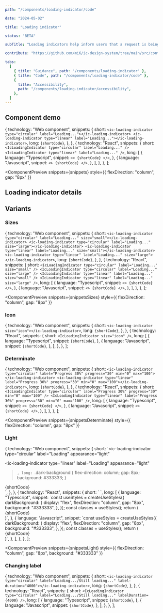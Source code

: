 ```yaml
---
path: "/components/loading-indicator/code"

date: "2024-05-02"

title: "Loading indicator"

status: "BETA"

subTitle: "Loading indicators help inform users that a request is being processed. Circular and linear indicators provide flexibility in design."

contribute: "https://github.com/mi6/ic-design-system/tree/main/src/content/structured/components/loading-indicator"

tabs:
  [
    { title: "Guidance", path: "/components/loading-indicator" },
    { title: "Code", path: "/components/loading-indicator/code" },
    {
      title: "Accessibility",
      path: "/components/loading-indicator/accessibility",
    },
  ]
---
```



## Component demo

  {
    technology: "Web component",
    snippets: {
      short: `<ic-loading-indicator type="circular" label="Loading..."></ic-loading-indicator>
<ic-loading-indicator type="linear" label="Loading..."></ic-loading-indicator>`,
      long: `{shortCode}`,
    },
  },
  {
    technology: "React",
    snippets: {
      short: `<IcLoadingIndicator type="circular" label="Loading..." />
<IcLoadingIndicator type="linear" label="Loading..." />`,
      long: [
        {
          language: "Typescript",
          snippet: `<>
            {shortCode}
        </>`,
        },
        {
          language: "Javascript",
          snippet: `<>
            {shortCode}
        </>`,
        },
      ],
    },
  },
];

<ComponentPreview
  snippets={snippets}
  style={{ flexDirection: "column", gap: "8px" }}
>
  <IcLoadingIndicator type="circular" label="Loading..." />
  <IcLoadingIndicator type="linear" label="Loading..." />
</ComponentPreview>

## Loading indicator details

<ComponentDetails component="ic-loading-indicator" />

## Variants

### Sizes

  {
    technology: "Web component",
    snippets: {
      short: `<ic-loading-indicator type="circular" label="Loading..." size="small"></ic-loading-indicator>
<ic-loading-indicator type="circular" label="Loading..." size="large"></ic-loading-indicator>
<ic-loading-indicator type="linear" label="Loading..." size="small"></ic-loading-indicator>
<ic-loading-indicator type="linear" label="Loading..." size="large"></ic-loading-indicator>`,
      long: `{shortCode}`,
    },
  },
  {
    technology: "React",
    snippets: {
      short: `<IcLoadingIndicator type="circular" label="Loading..." size="small" />
<IcLoadingIndicator type="circular" label="Loading..." size="large" />
<IcLoadingIndicator type="linear" label="Loading..." size="small" />
<IcLoadingIndicator type="linear" label="Loading..." size="large" />`,
      long: [
        {
          language: "Typescript",
          snippet: `<>
            {shortCode}
        </>`,
        },
        {
          language: "Javascript",
          snippet: `<>
            {shortCode}
        </>`,
        },
      ],
    },
  },
];

<ComponentPreview
  snippets={snippetsSizes}
  style={{ flexDirection: "column", gap: "8px" }}
>
  <IcLoadingIndicator type="circular" label="Loading..." size="small" />
  <IcLoadingIndicator type="circular" label="Loading..." size="large" />
  <IcLoadingIndicator type="linear" label="Loading..." size="small" />
  <IcLoadingIndicator type="linear" label="Loading..." size="large" />
</ComponentPreview>

### Icon

  {
    technology: "Web component",
    snippets: {
      short: `<ic-loading-indicator size="icon"></ic-loading-indicator>`,
      long: `{shortCode}`,
    },
  },
  {
    technology: "React",
    snippets: {
      short: `<IcLoadingIndicator size="icon" />`,
      long: [
        {
          language: "Typescript",
          snippet: `{shortCode}`,
        },
        {
          language: "Javascript",
          snippet: `{shortCode}`,
        },
      ],
    },
  },
];

<ComponentPreview snippets={snippetsIcon}>
  <IcLoadingIndicator size="icon" />
</ComponentPreview>

### Determinate

  {
    technology: "Web component",
    snippets: {
      short: `<ic-loading-indicator type="circular" label="Progress 30%" progress="30" min="0" max="100"></ic-loading-indicator>
<ic-loading-indicator type="linear" label="Progress 30%" progress="30" min="0" max="100"></ic-loading-indicator>`,
      long: `{shortCode}`,
    },
  },
  {
    technology: "React",
    snippets: {
      short: `<IcLoadingIndicator type="circular" label="Progress 30%" progress="30" min="0" max="100" />
<IcLoadingIndicator type="linear" label="Progress 30%" progress="30" min="0" max="100" />`,
      long: [
        {
          language: "Typescript",
          snippet: `<>
            {shortCode}
        </>`,
        },
        {
          language: "Javascript",
          snippet: `<>
            {shortCode}
        </>`,
        },
      ],
    },
  },
];

<ComponentPreview
  snippets={snippetsDeterminate}
  style={{ flexDirection: "column", gap: "8px" }}
>
  <IcLoadingIndicator
    type="circular"
    label="Progress 30%"
    progress="30"
    min="0"
    max="100"
  />
  <IcLoadingIndicator
    type="linear"
    label="Progress 30%"
    progress="30"
    min="0"
    max="100"
  />
</ComponentPreview>

### Light

  {
    technology: "Web component",
    snippets: {
      short: `<ic-loading-indicator
    type="circular"
    label="Loading"
    appearance="light"
  ></ic-loading-indicator>
  <ic-loading-indicator
    type="linear"
    label="Loading"
    appearance="light"
  ></ic-loading-indicator>`,
      long: `.dark-background {
      flex-direction: column; 
      gap: 8px; 
      background: #333333;
    }
  </style>
    <body>
      <div class="dark-background">
        {shortCode}
      </div>`,
    },
  },
  {
    technology: "React",
    snippets: {
      short: `<IcLoadingIndicator type="circular" label="Loading" appearance="light" />
<IcLoadingIndicator type="linear" label="Loading" appearance="light" />`,
      long: [
        {
          language: "Typescript",
          snippet: `const useStyles = createUseStyles({
  darkBackground: {
    display: "flex",
    flexDirection: "column", 
    gap: "8px", 
    background: "#333333",
  },
});
const classes = useStyles();
return (
  <div className={classes.darkBackground}>
    {shortCode}
  </div>
)`,
        },
        {
          language: "Javascript",
          snippet: `const useStyles = createUseStyles({
  darkBackground: {
    display: "flex",
    flexDirection: "column", 
    gap: "8px", 
    background: "#333333",
  },
});
const classes = useStyles();
return (
  <div className={classes.darkBackground}>
    {shortCode}
  </div>
)`,
        },
      ],
    },
  },
];

<ComponentPreview
  snippets={snippetsLight}
  style={{ flexDirection: "column", gap: "8px", background: "#333333" }}
>
  <IcLoadingIndicator type="circular" label="Loading" appearance="light" />
  <IcLoadingIndicator type="linear" label="Loading" appearance="light" />
</ComponentPreview>

### Changing label

  {
    technology: "Web component",
    snippets: {
      short: `<ic-loading-indicator type="circular" label="Loading.../Still loading..." label-duration="4000"></ic-loading-indicator>`,
      long: `{shortCode}`,
    },
  },
  {
    technology: "React",
    snippets: {
      short: `<IcLoadingIndicator
      type="circular"
      label="Loading.../Still loading..."
      labelDuration={4000}
    />`,
      long: [
        {
          language: "Typescript",
          snippet: `{shortCode}`,
        },
        {
          language: "Javascript",
          snippet: `{shortCode}`,
        },
      ],
    },
  },
];

<ComponentPreview snippets={snippetsChangingLabel}>
  <IcLoadingIndicator
    type="circular"
    label="Loading.../Still loading..."
    labelDuration={4000}
  />
</ComponentPreview>
